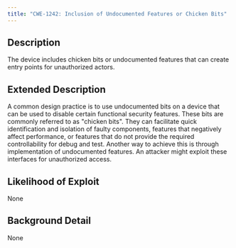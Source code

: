 ```yaml
---
title: "CWE-1242: Inclusion of Undocumented Features or Chicken Bits"
---
```


## Description
The device includes chicken bits or undocumented features that can create entry points for unauthorized actors.

## Extended Description

A common design practice is to use undocumented bits on a device that can be used to disable certain functional security features. These bits are commonly referred to as "chicken bits". They can facilitate quick identification and isolation of faulty components, features that negatively affect performance, or features that do not provide the required controllability for debug and test. Another way to achieve this is through implementation of undocumented features. An attacker might exploit these interfaces for unauthorized access.


## Likelihood of Exploit
None

## Background Detail
None
        